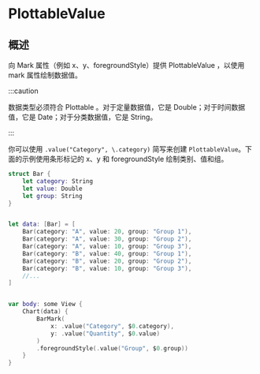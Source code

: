 # PlottableValue

<ToBePolishedAfterTranslation />

<OriginalSource
  title="PlottableValue"
  url="https://developer.apple.com/documentation/charts/plottablevalue"
  summary="使用标记在图表上绘制的标记数据"
/>

## 概述

向 Mark 属性（例如 x、y、foregroundStyle）提供 PlottableValue ，以使用 mark 属性绘制数据值。

:::caution

数据类型必须符合 Plottable 。对于定量数据值，它是 Double；对于时间数据值，它是 Date；对于分类数据值，它是 String。

:::

你可以使用 `.value("Category", \.category)` 简写来创建 `PlottableValue`。下面的示例使用条形标记的 x、y 和 foregroundStyle 绘制类别、值和组。

```swift
struct Bar {
    let category: String
    let value: Double
    let group: String
}


let data: [Bar] = [
    Bar(category: "A", value: 20, group: "Group 1"),
    Bar(category: "A", value: 30, group: "Group 2"),
    Bar(category: "A", value: 10, group: "Group 3"),
    Bar(category: "B", value: 40, group: "Group 1"),
    Bar(category: "B", value: 20, group: "Group 2"),
    Bar(category: "B", value: 10, group: "Group 3"),
    //...
]


var body: some View {
    Chart(data) {
        BarMark(
            x: .value("Category", $0.category),
            y: .value("Quantity", $0.value)
        )
        .foregroundStyle(.value("Group", $0.group))
    }
}
```
